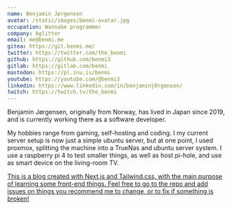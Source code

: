 ```yaml
---
name: Benjamin Jørgensen
avatar: /static/images/benmi-avatar.jpg
occupation: Wannabe programmer
company: Aglitter
email: me@benmi.me
gitea: https://git.benmi.me/
twitter: https://twitter.com/the_benmi
github: https://github.com/benmi3
gitlab: https://gitlab.com/benmi
mastodon: https://pl.inu.is/benmi
youtube: https://youtube.com/@benmi3
linkedin: https://www.linkedin.com/in/benjaminj0rgensen/
twitch: https://twitch.tv/the_benmi
---
```


Benjamin Jørgensen, originally from Norway, has lived in Japan since 2019, and is currently working there as a software developer.

My hobbies range from gaming, self-hosting and coding. I my current server setup is now just a simple ubuntu server, but at one point, I used proxmox, splitting the machine into a TrueNas and ubuntu server system. I use a raspberry pi 4 to test smaller things, as well as host pi-hole, and use as smart device on the living-room TV.

[This is a blog created with Next.js and Tailwind.css, with the main purpose of learning some front-end things. Feel free to go to the repo and add issues on things you recommend me to change, or to fix if something is broken!](https://github.com/benmi3/tailwind-nextjs-blog)
